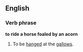 ==English==
===Verb phrase===
'''to ride a horse foaled by an acorn'''
#{{idiom}} {{vulgar}} To be [[hang]]ed at the [[gallows]].